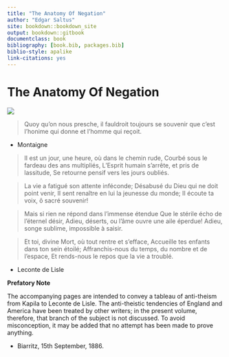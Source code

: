 ```yaml
--- 
title: "The Anatomy Of Negation"
author: "Edgar Saltus"
site: bookdown::bookdown_site
output: bookdown::gitbook
documentclass: book
bibliography: [book.bib, packages.bib]
biblio-style: apalike
link-citations: yes
---
```


# The Anatomy Of Negation {-}

![](./assets/h.jpg)


> Quoy qu'on nous presche, il fauldroit toujours se souvenir que c'est I'honime qui donne et l'homme qui reçoit.

- Montaigne

> II est un jour, une heure, où dans le chemin rude, 
Courbé sous le fardeau des ans multipliés, 
L'Esprit humain s'arrête, et pris de lassitude, 
Se retourne pensif vers les jours oubliés.

> La vie a fatigué son attente inféconde; 
Désabusé du Dieu qui ne doit point venir, 
II sent renaître en lui la jeunesse du monde; 
II écoute ta voix, ô sacré souvenir!
  
> Mais si rien ne répond dans l'immense étendue 
Que le stérile écho de l'éternel désir, 
Adieu, déserts, ou l'âme ouvre une aile éperdue!
Adieu, songe sublime, impossible à saisir.
  
> Et toi, divine Mort, où tout rentre et s'efface, 
Accueille tes enfants dans ton sein étoilé;
Affranchis-nous du temps, du nombre et de I'espace, 
Et rends-nous le repos que la vie a troublé.

- Leconte de Lisle

**Prefatory Note**

The accompanying pages are intended to convey a tableau of anti-theism from Kapila to Leconte de Lisle. The anti-theistic tendencies of England and America have been treated by other writers; in the present volume, therefore, that branch of the subject is not discussed. To avoid misconception, it may be added that no attempt has been made to prove anything.

- Biarritz, 15th September, 1886.

